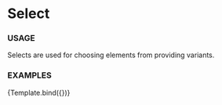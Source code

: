 
<Meta
  title="Components/Select"
  component={Select}
/>

# Select 

### USAGE

Selects are used for choosing elements from providing variants.

### EXAMPLES


<Canvas>
  <Story name='Per page' args={{ label: 'Per page', options: [10, 20, 30, 40] }}>
    {Template.bind({})}
  </Story>
</Canvas>